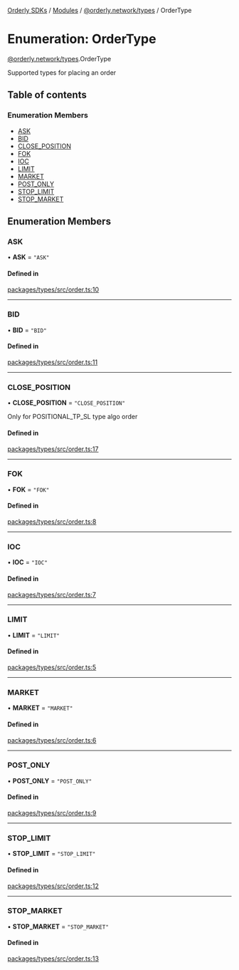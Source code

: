 [Orderly SDKs](/sdks/tech-doc/README) / [Modules](/sdks/tech-doc/modules) / [@orderly.network/types](/sdks/tech-doc/modules/orderly_network_types) / OrderType

# Enumeration: OrderType

[@orderly.network/types](/sdks/tech-doc/modules/orderly_network_types).OrderType

Supported types for placing an order

## Table of contents

### Enumeration Members

- [ASK](/sdks/tech-doc/enums/orderly_network_types.OrderType#ask)
- [BID](/sdks/tech-doc/enums/orderly_network_types.OrderType#bid)
- [CLOSE\_POSITION](/sdks/tech-doc/enums/orderly_network_types.OrderType#close_position)
- [FOK](/sdks/tech-doc/enums/orderly_network_types.OrderType#fok)
- [IOC](/sdks/tech-doc/enums/orderly_network_types.OrderType#ioc)
- [LIMIT](/sdks/tech-doc/enums/orderly_network_types.OrderType#limit)
- [MARKET](/sdks/tech-doc/enums/orderly_network_types.OrderType#market)
- [POST\_ONLY](/sdks/tech-doc/enums/orderly_network_types.OrderType#post_only)
- [STOP\_LIMIT](/sdks/tech-doc/enums/orderly_network_types.OrderType#stop_limit)
- [STOP\_MARKET](/sdks/tech-doc/enums/orderly_network_types.OrderType#stop_market)

## Enumeration Members

### ASK

• **ASK** = ``"ASK"``

#### Defined in

[packages/types/src/order.ts:10](https://github.com/OrderlyNetwork/js-sdk/blob/91fd031/packages/types/src/order.ts#L10)

___

### BID

• **BID** = ``"BID"``

#### Defined in

[packages/types/src/order.ts:11](https://github.com/OrderlyNetwork/js-sdk/blob/91fd031/packages/types/src/order.ts#L11)

___

### CLOSE\_POSITION

• **CLOSE\_POSITION** = ``"CLOSE_POSITION"``

Only for POSITIONAL_TP_SL type algo order

#### Defined in

[packages/types/src/order.ts:17](https://github.com/OrderlyNetwork/js-sdk/blob/91fd031/packages/types/src/order.ts#L17)

___

### FOK

• **FOK** = ``"FOK"``

#### Defined in

[packages/types/src/order.ts:8](https://github.com/OrderlyNetwork/js-sdk/blob/91fd031/packages/types/src/order.ts#L8)

___

### IOC

• **IOC** = ``"IOC"``

#### Defined in

[packages/types/src/order.ts:7](https://github.com/OrderlyNetwork/js-sdk/blob/91fd031/packages/types/src/order.ts#L7)

___

### LIMIT

• **LIMIT** = ``"LIMIT"``

#### Defined in

[packages/types/src/order.ts:5](https://github.com/OrderlyNetwork/js-sdk/blob/91fd031/packages/types/src/order.ts#L5)

___

### MARKET

• **MARKET** = ``"MARKET"``

#### Defined in

[packages/types/src/order.ts:6](https://github.com/OrderlyNetwork/js-sdk/blob/91fd031/packages/types/src/order.ts#L6)

___

### POST\_ONLY

• **POST\_ONLY** = ``"POST_ONLY"``

#### Defined in

[packages/types/src/order.ts:9](https://github.com/OrderlyNetwork/js-sdk/blob/91fd031/packages/types/src/order.ts#L9)

___

### STOP\_LIMIT

• **STOP\_LIMIT** = ``"STOP_LIMIT"``

#### Defined in

[packages/types/src/order.ts:12](https://github.com/OrderlyNetwork/js-sdk/blob/91fd031/packages/types/src/order.ts#L12)

___

### STOP\_MARKET

• **STOP\_MARKET** = ``"STOP_MARKET"``

#### Defined in

[packages/types/src/order.ts:13](https://github.com/OrderlyNetwork/js-sdk/blob/91fd031/packages/types/src/order.ts#L13)
